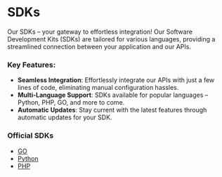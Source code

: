 # SDKs

Our SDKs – your gateway to effortless integration! Our Software Development Kits (SDKs) are tailored for various languages, providing a streamlined connection between your application and our APIs.

### Key Features:
- **Seamless Integration**: Effortlessly integrate our APIs with just a few lines of code, eliminating manual configuration hassles.
- **Multi-Language Support**: SDKs available for popular languages – Python, PHP, GO, and more to come.
- **Automatic Updates**: Stay current with the latest features through automatic updates for your SDK.

### Official SDKs
- [GO](https://github.com/whitebit-exchange/go-sdk)
- [Python](https://github.com/whitebit-exchange/python-sdk)
- [PHP](https://github.com/whitebit-exchange/php-sdk)
